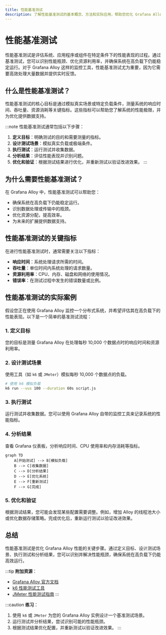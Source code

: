 ```yaml
---
title: 性能基准测试
description: 了解性能基准测试的基本概念、方法和实际应用，帮助您优化 Grafana Alloy 的性能。
---
```


# 性能基准测试

性能基准测试是评估系统、应用程序或组件在特定条件下的性能表现的过程。通过基准测试，您可以识别性能瓶颈、优化资源利用率，并确保系统在高负载下仍能稳定运行。对于 Grafana Alloy 这样的监控工具，性能基准测试尤为重要，因为它需要高效处理大量数据并提供实时反馈。

## 什么是性能基准测试？

性能基准测试的核心目标是通过模拟真实场景或特定负载条件，测量系统的响应时间、吞吐量、资源消耗等关键指标。这些指标可以帮助您了解系统的性能极限，并为优化提供数据支持。

:::note
性能基准测试通常包括以下步骤：
1. **定义目标**：明确测试的目的和需要测量的指标。
2. **设计测试场景**：模拟真实负载或极端条件。
3. **执行测试**：运行测试并收集数据。
4. **分析结果**：评估性能表现并识别问题。
5. **优化和验证**：根据测试结果进行优化，并重新测试以验证改进效果。
:::

## 为什么需要性能基准测试？

在 Grafana Alloy 中，性能基准测试可以帮助您：
- 确保系统在高负载下仍能稳定运行。
- 识别数据处理或传输中的瓶颈。
- 优化资源分配，提高效率。
- 为未来的扩展提供数据支持。

## 性能基准测试的关键指标

在进行性能基准测试时，通常需要关注以下指标：
- **响应时间**：系统处理请求所需的时间。
- **吞吐量**：单位时间内系统处理的请求数量。
- **资源利用率**：CPU、内存、磁盘和网络的使用情况。
- **错误率**：在测试过程中发生的错误数量或比例。

## 性能基准测试的实际案例

假设您正在使用 Grafana Alloy 监控一个分布式系统，并希望评估其在高负载下的性能表现。以下是一个简单的基准测试流程：

### 1. 定义目标
您的目标是测量 Grafana Alloy 在处理每秒 10,000 个数据点时的响应时间和资源利用率。

### 2. 设计测试场景
使用工具（如 `k6` 或 `JMeter`）模拟每秒 10,000 个数据点的负载。

```bash
# 使用 k6 模拟负载
k6 run --vus 100 --duration 60s script.js
```

### 3. 执行测试
运行测试并收集数据。您可以使用 Grafana Alloy 自带的监控工具来记录系统的性能指标。

### 4. 分析结果
查看 Grafana 仪表板，分析响应时间、CPU 使用率和内存消耗等指标。

```mermaid
graph TD
    A[开始测试] --> B[模拟负载]
    B --> C[收集数据]
    C --> D[分析结果]
    D --> E[优化系统]
    E --> F[重新测试]
    F --> G[完成]
```

### 5. 优化和验证
根据测试结果，您可能会发现某些配置需要调整。例如，增加 Alloy 的线程池大小或优化数据存储策略。完成优化后，重新运行测试以验证改进效果。

## 总结

性能基准测试是优化 Grafana Alloy 性能的关键步骤。通过定义目标、设计测试场景、执行测试和分析结果，您可以识别并解决性能瓶颈，确保系统在高负载下仍能高效运行。

:::tip
**附加资源**：
- [Grafana Alloy 官方文档](https://grafana.com/docs/alloy/)
- [k6 性能测试工具](https://k6.io/docs/)
- [JMeter 性能测试指南](https://jmeter.apache.org/usermanual/index.html)
:::

:::caution
**练习**：
1. 使用 `k6` 或 `JMeter` 为您的 Grafana Alloy 实例设计一个基准测试场景。
2. 运行测试并分析结果，尝试识别可能的性能瓶颈。
3. 根据测试结果优化配置，并重新测试以验证改进效果。
:::